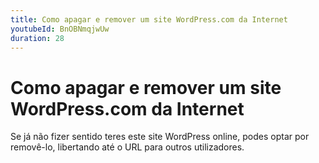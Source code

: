 ```yaml
---
title: Como apagar e remover um site WordPress.com da Internet
youtubeId: BnOBNmqjwUw
duration: 28
---
```


# Como apagar e remover um site WordPress.com da Internet

Se já não fizer sentido teres este site WordPress online, podes optar por removê-lo, libertando até o URL para outros utilizadores.